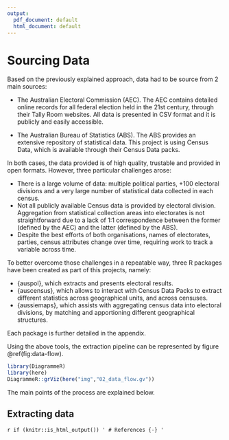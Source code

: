 ```yaml
---
output:
  pdf_document: default
  html_document: default
---
```

# Sourcing Data {#data}

Based on the previously explained approach, data had to be source from 2 main sources:

- The Australian Electoral Commission (AEC). The AEC contains detailed online records for all federal election held in the 21st century, through their Tally Room websites. All data is presented in CSV format and it is publicly and easily accessible.

- The Australian Bureau of Statistics (ABS). The ABS provides an extensive repository of statistical data. This project is using Census Data, which is available through their Census Data packs.

In both cases, the data provided is of high quality, trustable and provided in open formats. However, three particular challenges arose:

- There is a large volume of data: multiple political parties, +100 electoral divisions and a very large number of statistical data collected in each census.
- Not all publicly available Census data is provided by electoral division. Aggregation from statistical collection areas into electorates is not straightforward due to a lack of 1:1 correspondence between the former (defined by the AEC) and the latter (defined by the ABS).
- Despite the best efforts of both organisations, names of electorates, parties, census attributes change over time, requiring work to track a variable across time.

To better overcome those challenges in a repeatable way, three R packages have been created as part of this projects, namely:

- {auspol}, which extracts and presents electoral results.
- {auscensus}, which allows to interact with Census Data Packs to extract different statistics across geographical units, and across censuses.
- {aussiemaps}, which assists with aggregating census data into electoral divisions, by matching and apportioning different geographical structures.

Each package is further detailed in the appendix.

Using the above tools, the extraction pipeline can be represented by figure \@ref(fig:data-flow).

```r
library(DiagrammeR)
library(here)
DiagrammeR::grViz(here("img","02_data_flow.gv"))
```

The main points of the process are explained below.


## Extracting data

`r if (knitr::is_html_output()) '
# References {-}
'`

